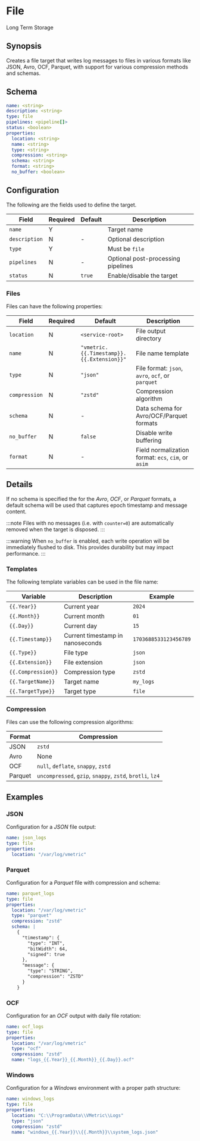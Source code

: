 # File

<span className="theme-doc-version-badge badge badge--secondary">Long Term Storage</span>

## Synopsis

Creates a file target that writes log messages to files in various formats like JSON, Avro, OCF, Parquet, with support for various compression methods and schemas.

## Schema

```yaml
name: <string>
description: <string>
type: file
pipelines: <pipeline[]>
status: <boolean>
properties:
  location: <string>
  name: <string>
  type: <string>
  compression: <string>
  schema: <string>
  format: <string>
  no_buffer: <boolean>
```

## Configuration

The following are the fields used to define the target.

|Field|Required|Default|Description|
|---|---|---|---|
|`name`|Y||Target name|
|`description`|N|-|Optional description|
|`type`|Y||Must be `file`|
|`pipelines`|N|-|Optional post-processing pipelines|
|`status`|N|`true`|Enable/disable the target|

### Files

Files can have the following properties:

|Field|Required|Default|Description|
|---|---|---|---|
|`location`|N|`<service-root>`|File output directory|
|`name`|N|`"vmetric.{{.Timestamp}}.{{.Extension}}"`|File name template|
|`type`|N|`"json"`|File format: `json`, `avro`, `ocf`, or `parquet`|
|`compression`|N|`"zstd"`|Compression algorithm|
|`schema`|N|-|Data schema for Avro/OCF/Parquet formats|
|`no_buffer`|N|`false`|Disable write buffering|
|`format`|N|-|Field normalization format: `ecs`, `cim`, or `asim`|

## Details

If no schema is specified the for the _Avro_, _OCF_, or _Parquet_ formats, a default schema will be used that captures epoch timestamp and message content.

:::note
Files with no messages (i.e. with `counter=0`) are automatically removed when the target is disposed.
:::

:::warning
When `no_buffer` is enabled, each write operation will be immediately flushed to disk. This provides durability but may impact performance.
:::

### Templates

The following template variables can be used in the file name:

|Variable|Description|Example|
|---|---|---|
|`{{.Year}}`|Current year|`2024`|
|`{{.Month}}`|Current month|`01`|
|`{{.Day}}`|Current day|`15`|
|`{{.Timestamp}}`|Current timestamp in nanoseconds|`1703688533123456789`|
|`{{.Type}}`|File type|`json`|
|`{{.Extension}}`|File extension|`json`|
|`{{.Compression}}`|Compression type|`zstd`|
|`{{.TargetName}}`|Target name|`my_logs`|
|`{{.TargetType}}`|Target type|`file`|

### Compression

Files can use the following compression algorithms:

|Format|Compression|
|---|---|
|JSON|`zstd`|
|Avro|None|
|OCF|`null`, `deflate`, `snappy`, `zstd`|
|Parquet|`uncompressed`, `gzip`, `snappy`, `zstd`, `brotli`, `lz4`|

## Examples

### JSON

Configuration for a _JSON_ file output:

```yaml
name: json_logs
type: file
properties:
  location: "/var/log/vmetric"
```

### Parquet

Configuration for a _Parquet_ file with compression and schema:

```yaml
name: parquet_logs
type: file
properties:
  location: "/var/log/vmetric"
  type: "parquet"
  compression: "zstd"
  schema: |
    {
      "timestamp": {
        "type": "INT",
        "bitWidth": 64,
        "signed": true
      },
      "message": {
        "type": "STRING",
        "compression": "ZSTD"
      }
    }
```

### OCF

Configuration for an _OCF_ output with daily file rotation:

```yaml
name: ocf_logs
type: file
properties:
  location: "/var/log/vmetric"
  type: "ocf"
  compression: "zstd"
  name: "logs_{{.Year}}_{{.Month}}_{{.Day}}.ocf"
```

### Windows

Configuration for a _Windows_ environment with a proper path structure:

```yaml
name: windows_logs
type: file
properties:
  location: "C:\\ProgramData\\VMetric\\Logs"
  type: "json"
  compression: "zstd"
  name: "windows_{{.Year}}\\{{.Month}}\\system_logs.json"
```
